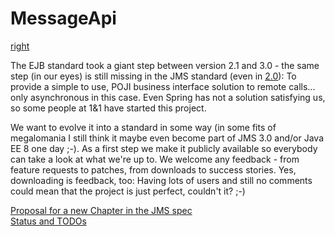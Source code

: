 = MessageApi =

[[image: ./www/1and1.jpg|right]]

The EJB standard took a giant step between version 2.1 and 3.0 - the same step (in our eyes) is still missing in the JMS standard (even in [http://java.net/projects/jms-spec 2.0]): To provide a simple to use, POJI business interface solution to remote calls... only asynchronous in this case. Even Spring has not a solution satisfying us, so some people at 1&1 have started this project.

We want to evolve it into a standard in some way (in some fits of megalomania I still think it maybe even become part of JMS 3.0 and/or Java EE 8 one day ;-). As a first step we make it publicly available so everybody can take a look at what we're up to. We welcome any feedback - from feature requests to patches, from downloads to success stories. Yes, downloading is feedback, too: Having lots of users and still no comments could mean that the project is just perfect, couldn't it? ;-)


<a href="doc/PROPOSAL.mediawiki">Proposal for a new Chapter in the JMS spec</a>
<br>
<a href="doc/STATUS.mediawiki">Status and TODOs</a>
